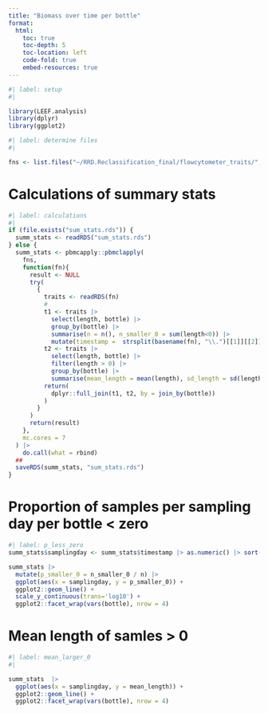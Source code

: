 ```yaml
---
title: "Biomass over time per bottle"
format: 
  html:
    toc: true
    toc-depth: 5
    toc-location: left
    code-fold: true
    embed-resources: true
---
```


```r
#| label: setup
#| 

library(LEEF.analysis)
library(dplyr)
library(ggplot2)
```

```r
#| label: determine files
#| 

fns <- list.files("~/RRD.Reclassification_final/flowcytometer_traits/", full.names = TRUE)
```

# Calculations of summary stats
```r
#| label: calculations
#| 
if (file.exists("sum_stats.rds")) {
  summ_stats <- readRDS("sum_stats.rds")
} else {
  summ_stats <- pbmcapply::pbmclapply(
    fns,
    function(fn){
      result <- NULL
      try(
        {
          traits <- readRDS(fn)
          #
          t1 <- traits |> 
            select(length, bottle) |> 
            group_by(bottle) |> 
            summarise(n = n(), n_smaller_0 = sum(length<0)) |>
            mutate(timestamp =  strsplit(basename(fn), "\\.")[[1]][[2]])
          t2 <- traits |> 
            select(length, bottle) |>
            filter(length > 0) |>
            group_by(bottle) |> 
            summarise(mean_length = mean(length), sd_length = sd(length))
          return(
            dplyr::full_join(t1, t2, by = join_by(bottle))
          )
        }
      )
      return(result)
    },
    mc.cores = 7
  ) |>
    do.call(what = rbind)
  ##
  saveRDS(summ_stats, "sum_stats.rds")
}

```

# Proportion of samples per sampling day per bottle < zero
```r
#| label: p_less_zero
summ_stats$samplingday <- summ_stats$timestamp |> as.numeric() |> sort() |> factor() |> as.numeric()

summ_stats |> 
  mutate(p_smaller_0 = n_smaller_0 / n) |>
  ggplot(aes(x = samplingday, y = p_smaller_0)) +
  ggplot2::geom_line() +
  scale_y_continuous(trans='log10') +
  ggplot2::facet_wrap(vars(bottle), nrow = 4)

```

# Mean length of samles > 0

```r
#| label: mean_larger_0
#| 

summ_stats  |>
  ggplot(aes(x = samplingday, y = mean_length)) +
  ggplot2::geom_line() +
  ggplot2::facet_wrap(vars(bottle), nrow = 4)

```
